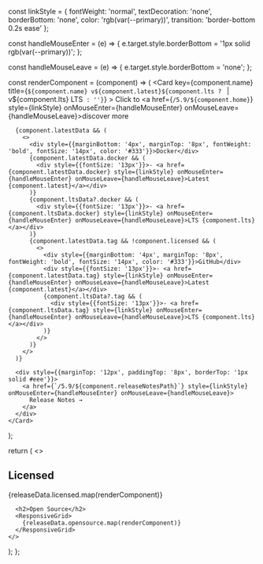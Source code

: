   const linkStyle = {
    fontWeight: 'normal', 
    textDecoration: 'none', 
    borderBottom: 'none', 
    color: 'rgb(var(--primary))',
    transition: 'border-bottom 0.2s ease'
  };

  const handleMouseEnter = (e) => {
    e.target.style.borderBottom = '1px solid rgb(var(--primary))';
  };

  const handleMouseLeave = (e) => {
    e.target.style.borderBottom = 'none';
  };

  const renderComponent = (component) => (
    <Card 
      key={component.name}
      title={`${component.name} v${component.latest}${component.lts ? ` | v${component.lts} LTS` : ''}`}
    >
      Click to <a href={`/5.9/${component.home}`} style={linkStyle} onMouseEnter={handleMouseEnter} onMouseLeave={handleMouseLeave}>discover more</a>
      
      {component.latestData && (
        <>
          <div style={{marginBottom: '4px', marginTop: '8px', fontWeight: 'bold', fontSize: '14px', color: '#333'}}>Docker</div>
          {component.latestData.docker && (
            <div style={{fontSize: '13px'}}>- <a href={component.latestData.docker} style={linkStyle} onMouseEnter={handleMouseEnter} onMouseLeave={handleMouseLeave}>Latest {component.latest}</a></div>
          )}
          {component.ltsData?.docker && (
            <div style={{fontSize: '13px'}}>- <a href={component.ltsData.docker} style={linkStyle} onMouseEnter={handleMouseEnter} onMouseLeave={handleMouseLeave}>LTS {component.lts}</a></div>
          )}
          {component.latestData.tag && !component.licensed && (
            <>
              <div style={{marginBottom: '4px', marginTop: '8px', fontWeight: 'bold', fontSize: '14px', color: '#333'}}>GitHub</div>
              <div style={{fontSize: '13px'}}>- <a href={component.latestData.tag} style={linkStyle} onMouseEnter={handleMouseEnter} onMouseLeave={handleMouseLeave}>Latest {component.latest}</a></div>
              {component.ltsData?.tag && (
                <div style={{fontSize: '13px'}}>- <a href={component.ltsData.tag} style={linkStyle} onMouseEnter={handleMouseEnter} onMouseLeave={handleMouseLeave}>LTS {component.lts}</a></div>
              )}
            </>
          )}
        </>
      )}
      
      <div style={{marginTop: '12px', paddingTop: '8px', borderTop: '1px solid #eee'}}>
        <a href={`/5.9/${component.releaseNotesPath}`} style={linkStyle} onMouseEnter={handleMouseEnter} onMouseLeave={handleMouseLeave}>
          Release Notes →
        </a>
      </div>
    </Card>
  );

  return (
    <>
      <h2>Licensed</h2>
      <ResponsiveGrid>
        {releaseData.licensed.map(renderComponent)}
      </ResponsiveGrid>

      <h2>Open Source</h2>
      <ResponsiveGrid>
        {releaseData.opensource.map(renderComponent)}
      </ResponsiveGrid>
    </>
  );
};
